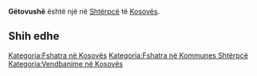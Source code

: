 {{Fshat në 
 | Emri                = Gëtovushë
 | EmriAlt                = 
 | NAME_SHORT_FORM=      
 | NAME_GENERIC=      
 | NAME_SORT_NAME_RO=      GETOVUSHE
 | FULL_NAME_RO = Gëtovushë
 | FULL_NAME_ND_RO=Getovushe
 | SORT_NAME_RG=GETOVUSHE
 | FULL_NAME_RG=Gëtovushë
 | FULL_NAME_ND_RG=Getovushe
 | SRP_NAME_SHORT_FORM=      
 | SRP_NAME_GENERIC=      
 | SRP_NAME_SORT_NAME_RO=      
 | SRP_FULL_NAME_RO = 
 | SRP_FULL_NAME_ND_RO=
 | SRP_SORT_NAME_RG=
 | SRP_FULL_NAME_RG=
 | SRP_FULL_NAME_ND_RG=
 | Emri (Rasa dhanore) = 
 | Figura              = 
 | Shteti              = Kosovo
 | Komuna              = Shtërpcë
 | Kodi postar         = 
 | Sipërfaqja          = 

 | Popullsia           = 

 | Regj. i popullsisë  = 
 | Dend. e popullsisë  = 
 | Faqja zyrtare       = 
 <!--- Koordinatat ----> 
 | Gjerësia            = 42.248611
 | Gjatësia            = 21.072778
 | Lartësia            = 
}}
'''Gëtovushë''' është një [[]] në [[Shtërpcë]] të [[Kosovës]].

<!-- == Gjeografia == -->
<!-- == Historia == -->
<!-- == Demografia == -->
== Shih edhe ==
{{Komuna Shtërpcë}}
{{Kosovo-Administrata-Cung}}

[[Kategoria:Fshatra në Kosovës]]
[[Kategoria:Fshatra në Kommunes Shtërpcë]]
[[Kategoria:Vendbanime në Kosovës]]